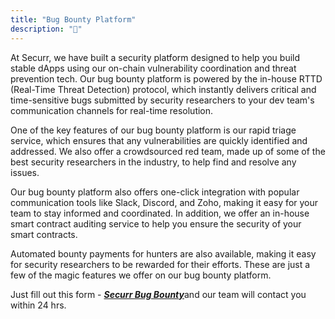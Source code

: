 ```yaml
---
title: "Bug Bounty Platform"
description: "🐞"
---
```


At Securr, we have built a security platform designed to help you build stable dApps using our on-chain vulnerability coordination and threat prevention tech. Our bug bounty platform is powered by the in-house RTTD (Real-Time Threat Detection) protocol, which instantly delivers critical and time-sensitive bugs submitted by security researchers to your dev team's communication channels for real-time resolution.

One of the key features of our bug bounty platform is our rapid triage service, which ensures that any vulnerabilities are quickly identified and addressed. We also offer a crowdsourced red team, made up of some of the best security researchers in the industry, to help find and resolve any issues.

Our bug bounty platform also offers one-click integration with popular communication tools like Slack, Discord, and Zoho, making it easy for your team to stay informed and coordinated. In addition, we offer an in-house smart contract auditing service to help you ensure the security of your smart contracts.

Automated bounty payments for hunters are also available, making it easy for security researchers to be rewarded for their efforts. These are just a few of the magic features we offer on our bug bounty platform.

Just fill out this form - [_**Securr Bug Bounty**_](https://tally.so/r/3XLkpe)and our team will contact you within 24 hrs.